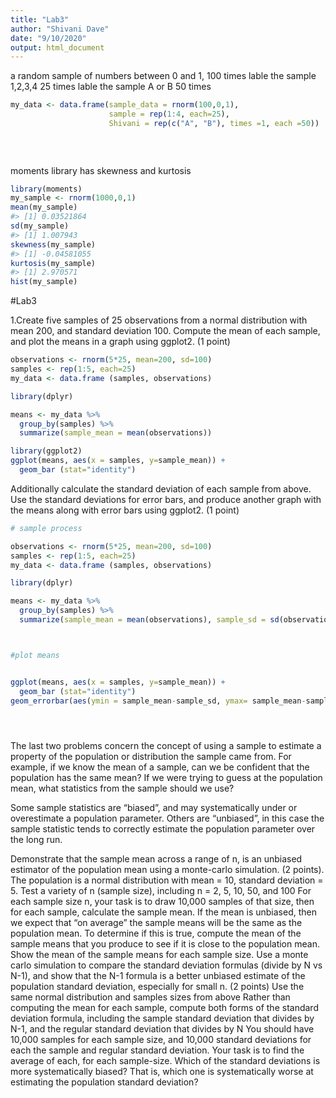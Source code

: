 ```yaml
---
title: "Lab3"
author: "Shivani Dave"
date: "9/10/2020"
output: html_document
---
```


a random sample of numbers between 0 and 1, 100 times
lable the sample 1,2,3,4 25 times
lable the sample A or B 50 times 
```r


my_data <- data.frame(sample_data = rnorm(100,0,1),
                      sample = rep(1:4, each=25),
                      Shivani = rep(c("A", "B"), times =1, each =50))
                
                     
                                
```

moments library has skewness and kurtosis
```r
library(moments)
my_sample <- rnorm(1000,0,1)
mean(my_sample)
#> [1] 0.03521864
sd(my_sample)
#> [1] 1.007943
skewness(my_sample)
#> [1] -0.04581055
kurtosis(my_sample)
#> [1] 2.970571
hist(my_sample)
```
#Lab3 

1.Create five samples of 25 observations from a normal distribution with mean 200, and standard deviation 100. Compute the mean of each sample, and plot the means in a graph using ggplot2. (1 point)
```r
observations <- rnorm(5*25, mean=200, sd=100)
samples <- rep(1:5, each=25)
my_data <- data.frame (samples, observations)

library(dplyr)

means <- my_data %>%
  group_by(samples) %>%
  summarize(sample_mean = mean(observations))

library(ggplot2)
ggplot(means, aes(x = samples, y=sample_mean)) + 
  geom_bar (stat="identity")

```


Additionally calculate the standard deviation of each sample from above. Use the standard deviations for error bars, and produce another graph with the means along with error bars using ggplot2. (1 point)

```r



# sample process

observations <- rnorm(5*25, mean=200, sd=100)
samples <- rep(1:5, each=25)
my_data <- data.frame (samples, observations)

library(dplyr)

means <- my_data %>%
  group_by(samples) %>%
  summarize(sample_mean = mean(observations), sample_sd = sd(observations))



#plot means 


ggplot(means, aes(x = samples, y=sample_mean)) + 
  geom_bar (stat="identity")
geom_errorbar(aes(ymin = sample_mean-sample_sd, ymax= sample_mean-sample_sd), width = .25) 





```


The last two problems concern the concept of using a sample to estimate a property of the population or distribution the sample came from. For example, if we know the mean of a sample, can we be confident that the population has the same mean? If we were trying to guess at the population mean, what statistics from the sample should we use?

Some sample statistics are “biased”, and may systematically under or overestimate a population parameter. Others are “unbiased”, in this case the sample statistic tends to correctly estimate the population parameter over the long run.

Demonstrate that the sample mean across a range of n, is an unbiased estimator of the population mean using a monte-carlo simulation. (2 points).
The population is a normal distribution with mean = 10, standard deviation = 5.
Test a variety of n (sample size), including n = 2, 5, 10, 50, and 100
For each sample size n, your task is to draw 10,000 samples of that size, then for each sample, calculate the sample mean. If the mean is unbiased, then we expect that “on average” the sample means will be the same as the population mean. To determine if this is true, compute the mean of the sample means that you produce to see if it is close to the population mean.
Show the mean of the sample means for each sample size.
Use a monte carlo simulation to compare the standard deviation formulas (divide by N vs N-1), and show that the N-1 formula is a better unbiased estimate of the population standard deviation, especially for small n. (2 points)
Use the same normal distribution and samples sizes from above
Rather than computing the mean for each sample, compute both forms of the standard deviation formula, including the sample standard deviation that divides by N-1, and the regular standard deviation that divides by N
You should have 10,000 samples for each sample size, and 10,000 standard deviations for each the sample and regular standard deviation. Your task is to find the average of each, for each sample-size.
Which of the standard deviations is more systematically biased? That is, which one is systematically worse at estimating the population standard deviation?
